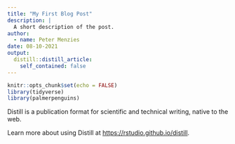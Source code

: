 ```yaml
---
title: "My First Blog Post"
description: |
  A short description of the post.
author:
  - name: Peter Menzies
date: 08-10-2021
output:
  distill::distill_article:
    self_contained: false
---
```



```r
knitr::opts_chunk$set(echo = FALSE)
library(tidyverse)
library(palmerpenguins)
```

Distill is a publication format for scientific and technical writing, native to the web.

Learn more about using Distill at <https://rstudio.github.io/distill>.





